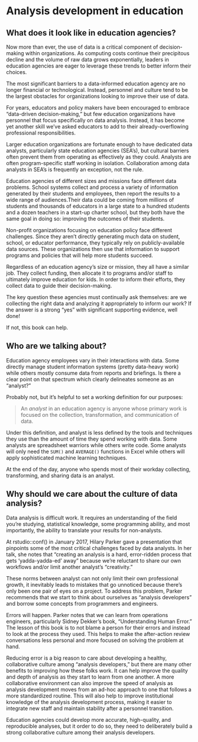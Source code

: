 # Analysis development in education

## What does it look like in education agencies?

Now more than ever, the use of data is a critical component of decision-making within organizations. As computing costs continue their precipitous decline and the volume of raw data grows exponentially, leaders in education agencies are eager to leverage these trends to better inform their choices.

The most significant barriers to a data-informed education agency are no longer financial or technological. Instead, personnel and culture tend to be the largest obstacles for organizations looking to improve their use of data.

For years, educators and policy makers have been encouraged to embrace "data-driven decision-making," but few education organizations have personnel that focus specifically on data analysis. Instead, it has become yet another skill we've asked educators to add to their already-overflowing professional responsibilities. 

Larger education organizations are fortunate enough to have dedicated data analysts, particularly state education agencies (SEA's), but cultural barriers often prevent them from operating as effectively as they could. Analysts are often program-specific staff working in isolation. Collaboration among data analysts in SEA's is frequently an exception, not the rule.

Education agencies of different sizes and missions face different data problems. School systems collect and process a variety of information generated by their students and employees, then report the results to a wide range of audiences.Their data could be coming from millions of students and thousands of educators in a large state to a hundred students and a dozen teachers in a start-up charter school, but they both have the same goal in doing so: improving the outcomes of their students. 

Non-profit organizations focusing on education policy face different challenges. Since they aren't directly generating much data on student, school, or educator performance, they typically rely on publicly-available data sources. These organizations then use that information to support programs and policies that will help more students succeed. 

Regardless of an education agency's size or mission, they all have a similar job. They collect funding, then allocate it to programs and/or staff to ultimately improve education for kids. In order to inform their efforts, they collect data to guide their decision-making. 

The key question these agencies must continually ask themselves: are we collecting the right data and analyzing it appropriately to inform our work? If the answer is a strong "yes" with significant supporting evidence, well done!

If not, this book can help.

## Who are we talking about?

Education agency employees vary in their interactions with data. Some directly manage student information systems (pretty data-heavy work) while others mostly consume data from reports and briefings. Is there a clear point on that spectrum which clearly delineates someone as an "analyst?" 

Probably not, but it's helpful to set a working definition for our purposes:

> An *analyst* in an education agency is anyone whose primary work is focused on the collection, transformation, and communication of data.

Under this definition, and analyst is less defined by the tools and techniques they use than the amount of time they spend working with data. Some analysts are spreadsheet warriors while others write code. Some analysts will only need the `SUM()` and `AVERAGE()` functions in Excel while others will apply sophisticated machine learning techniques. 

At the end of the day, anyone who spends most of their workday collecting, transforming, and sharing data is an analyst. 

## Why should we care about the culture of data analysis?

Data analysis is difficult work. It requires an understanding of the field you're studying, statistical knowledge, some programming ability, and most importantly, the ability to translate your results for non-analysts.

At rstudio::conf() in January 2017, Hilary Parker gave a presentation that pinpoints some of the most critical challenges faced by data analysts. In her talk, she notes that "creating an analysis is a hard, error-ridden process that gets 'yadda-yadda-ed' away" because we're reluctant to share our own workflows and/or limit another analyst's "creativity." 

These norms between analyst can not only limit their own professional growth, it inevitably leads to mistakes that go unnoticed because there's only been one pair of eyes on a project. To address this problem, Parker recommends that we start to think about ourselves as "analysis developers" and borrow some concepts from programmers and engineers.

Errors will happen. Parker notes that we can learn from operations engineers, particularly Sidney Dekker's book, "Understanding Human Error." The lesson of this book is to not blame a person for their errors and instead to look at the process they used. This helps to make the after-action review conversations less personal and more focused on solving the problem at hand.

Reducing error is a big reason to care about developing a healthy, collaborative culture among "analysis developers," but there are many other benefits to improving how these folks work. It can help improve the quality and depth of analysis as they start to learn from one another. A more collaborative environment can also improve the speed of analysis as analysis development moves from an ad-hoc approach to one that follows a more standardized routine. This will also help to improve institutional knowledge of the analysis development process, making it easier to integrate new staff and maintain stability after a personnel transition. 

Education agencies could develop more accurate, high-quality, and reproducible analyses, but it order to do so, they need to deliberately build a strong collaborative culture among their analysis developers.
